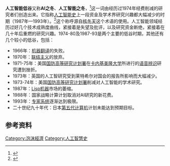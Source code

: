 {{expand language|1=en|page=AI winter|time=2019-08-24T18:36:31+00:00}}
{{人工智能}}
'''人工智能低谷'''又称'''AI之冬'''、'''人工智能之冬'''，<ref name="W">{{Cite web |url=http://www.ainewsletter.com/newsletters/aix_0501.htm#w |title=AI Expert Newsletter: W is for Winter |accessdate=2019-08-24 |archive-date=2013-11-09 |archive-url=https://web.archive.org/web/20131109201636/http://www.ainewsletter.com/newsletters/aix_0501.htm#w |dead-url=no }}</ref>这一词由经历过1974年经费削减的研究者们创造出来。它指称[[人工智能史|人工智能史]]上一段资金及学术界研究兴趣都大幅减少的时期（1987年—1993年）。<ref>{{cite news|title=人工智能 无限可能|url=http://www.cac.gov.cn/wxb_pdf/zazhiwlcb201612.pdf|publisher=中共中央网络安全和信息化委员会办公室|date=2016年12月|accessdate=|deadurl=no|archiveurl=https://web.archive.org/web/20190824165940/http://www.cac.gov.cn/wxb_pdf/zazhiwlcb201612.pdf|archivedate=2019-08-24|df=}}</ref>这个称呼源自[[核冬天|核冬天]]这个术语的使用。{{sfn|Crevier|1993|p=203}}人工智能领域经历过好几个技术成熟度曲线，紧接着是失望及批评，以及研究资金断绝，紧接着在几十年后重燃的研究兴趣。1974-80及1987-93是两个主要的低谷时期，其他还有几个较小的低谷，包括：
* 1966年：[[机器翻译|机器翻译]]的失败。
* 1970年：[[联结主义|联结主义]]的放弃。
* 1971-75年：美国[[国防高等研究计划署|国防高等研究计划署]]在[[卡内基梅隆大学|卡内基美隆大学]]所进行的[[语音辨识|语音辨识]]研究遭到挫折。
* 1973年：英国的人工智研究受到莱特希尔对国会的报告所影响而大幅减少。
* 1973-74年：美国[[国防高等研究计划署|国防高等研究计划署]]削减对人工智能的学术研究。
* 1987年：[[Lisp机器|Lisp机器]]市场的萎缩。
* 1988年：国家战略计算计划取消对AI研究的新花费。
* 1993年：[[专家系统|专家系统]]逐渐达到极限。
* 二十世纪九十年代：日本[[第五代计算机|第五代计算机]]计划未能达到预期目标。

== 参考资料 ==
{{Reflist}}

{{泡沫经济}}
{{Authority control}}

[[Category:泡沫經濟|Category:泡沫經濟]]
[[Category:人工智慧史|Category:人工智慧史]]
